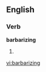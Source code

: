 ==English==

===Verb===
'''barbarizing'''

# {{present participle of|[[barbarize]]}}

[[vi:barbarizing]]